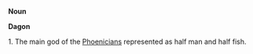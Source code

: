 '''Noun'''

'''Dagon'''


1. The main god of the [[Phoenicians]] represented as half man and half fish.